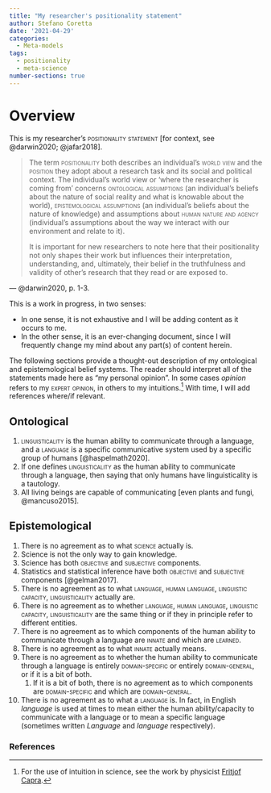 ```yaml
---
title: "My researcher's positionality statement"
author: Stefano Coretta
date: '2021-04-29'
categories:
  - Meta-models
tags:
  - positionality
  - meta-science
number-sections: true
---
```


# Overview

This is my researcher's [positionality statement]{.smallcaps} [for context, see @darwin2020; @jafar2018].

> The term [positionality]{.smallcaps} both describes an individual's [world view]{.smallcaps} and the [position]{.smallcaps} they adopt about a research task and its social and political context. The individual's world view or 'where the researcher is coming from' concerns [ontological assumptions]{.smallcaps} (an individual's beliefs about the nature of social reality and what is knowable about the world), [epistemological assumptions]{.smallcaps} (an individual's beliefs about the nature of knowledge) and assumptions about [human nature and agency]{.smallcaps} (individual's assumptions about the way we interact with our environment and relate to it).
>
> It is important for new researchers to note here that their positionality not only shapes their work but influences their interpretation, understanding, and, ultimately, their belief in the truthfulness and validity of other's research that they read or are exposed to.

— @darwin2020, p. 1-3.

This is a work in progress, in two senses:

- In one sense, it is not exhaustive and I will be adding content as it occurs to me.
- In the other sense, it is an ever-changing document, since I will frequently change my mind about any part(s) of content herein.

The following sections provide a thought-out description of my ontological and epistemological belief systems.
The reader should interpret all of the statements made here as "my personal opinion".
In some cases *opinion* refers to my [expert opinion]{.smallcaps}, in others to my [intuitions]{.smallcap}.^[For the use of intuition in science, see the work by physicist [Fritjof Capra](https://www.fritjofcapra.net).]
With time, I will add references where/if relevant.

## Ontological

1. [linguisticality]{.smallcaps} is the human ability to communicate through a language, and a [language]{.smallcaps} is a specific communicative system used by a specific group of humans [@haspelmath2020].
1. If one defines [linguisticality]{.smallcaps} as the human ability to communicate through a language, then saying that only humans have linguisticality is a tautology.
1. All living beings are capable of communicating [even plants and fungi, @mancuso2015].

## Epistemological

1. There is no agreement as to what [science]{.smallcaps} actually is.
1. Science is not the only way to gain knowledge.
1. Science has both [objective]{.smallcaps} and [subjective]{.smallcaps} components.
1. Statistics and statistical inference have both [objective]{.smallcaps} and [subjective]{.smallcaps} components [@gelman2017].
1. There is no agreement as to what [language]{.smallcaps}, [human language]{.smallcaps}, [linguistic capacity]{.smallcaps}, [linguisticality]{.smallcaps} actually are.
1. There is no agreement as to whether [language]{.smallcaps}, [human language]{.smallcaps}, [linguistic capacity]{.smallcaps}, [linguisticality]{.smallcaps} are the same thing or if they in principle refer to different entities.
1. There is no agreement as to which components of the human ability to communicate through a language are [innate]{.smallcaps} and which are [learned]{.smallcaps}.
1. There is no agreement as to what [innate]{.smallcaps} actually means.
1. There is no agreement as to whether the human ability to communicate through a language is entirely [domain-specific]{.smallcaps} or entirely [domain-general]{.smallcaps}, or if it is a bit of both.
    1. If it is a bit of both, there is no agreement as to which components are [domain-specific]{.smallcaps} and which are [domain-general]{.smallcaps}.
1. There is no agreement as to what a [language]{.smallcaps} is. In fact, in English *language* is used at times to mean either the human ability/capacity to communicate with a language or to mean a specific language (sometimes written *Language* and *language* respectively).

### References



